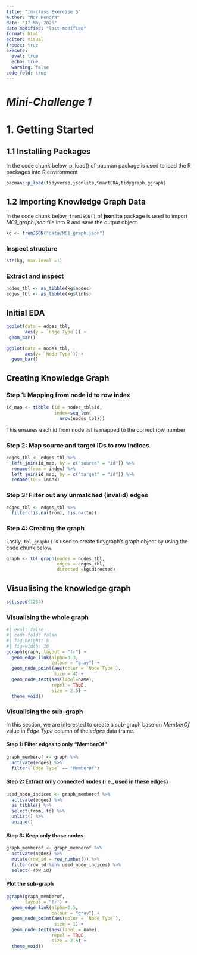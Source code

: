 ```yaml
---
title: "In-class Exercise 5"
author: "Nor Hendra"
date: "17 May 2025"
date-modified: "last-modified"
format: html
editor: visual
freeze: true
execute:
  eval: true
  echo: true
  warning: false
code-fold: true
---
```


# *Mini-Challenge 1*
# 1. Getting Started
## 1.1 Installing Packages

In the code chunk below, p_load() of pacman package is used to load the R packages into R environment
```r
pacman::p_load(tidyverse,jsonlite,SmartEDA,tidygraph,ggraph)
```

## 1.2 Importing Knowledge Graph Data

In the code chunk below, `fromJSON()` of **jsonlite** package is used to import *MC1_graph.json* file into R and save the output object.

```r
kg <- fromJSON("data/MC1_graph.json")
```

### Inspect structure
```r
str(kg, max.level =1)
```
### Extract and inspect
```r
nodes_tbl <- as_tibble(kg$nodes)
edges_tbl <- as_tibble(kg$links)
```

## Initial EDA
```r
ggplot(data = edges_tbl,
       aes(y = `Edge Type`)) +
 geom_bar()
```
```r
ggplot(data = nodes_tbl,
       aes(y= `Node Type`)) +
  geom_bar()
```

## Creating Knowledge Graph

### Step 1: Mapping from node id to row index

```r
id_map <- tibble (id = nodes_tbl$id,
                  index=seq_len(
                    nrow(nodes_tbl)))
```

This ensures each id from node list is mapped to the correct row number

### Step 2: Map source and target IDs to row indices

```r
edges_tbl <- edges_tbl %>%
  left_join(id_map, by = c("source" = "id")) %>%
  rename(from = index) %>%
  left_join(id_map, by = c("target" = "id")) %>%
  rename(to = index)
```

### Step 3: Filter out any unmatched (invalid) edges

```r
edges_tbl <- edges_tbl %>%
  filter(!is.na(from), !is.na(to))
```

### Step 4: Creating the graph

Lastly, `tbl_graph()` is used to create tidygraph's graph object by using the code chunk below.
```r
graph <- tbl_graph(nodes = nodes_tbl,
                   edges = edges_tbl,
                   directed =kg$directed)
```
## Visualising the knowledge graph
```r
set.seed(1234)
```

### Visualising the whole graph
```r
#| eval: false
#| code-fold: false
#| fig-height: 8
#| fig-width: 10
ggraph(graph, layout = "fr") +
  geom_edge_link(alpha=0.3,
                 colour = "gray") +
  geom_node_point(aes(color = `Node Type`),
                  size = 4) +
  geom_node_text(aes(label=name),
                 repel = TRUE,
                 size = 2.5) +
  theme_void()
```

### Visualising the sub-graph
In this section, we are interested to create a sub-graph base on *MemberOf* value in *Edge Type*  column of the *edges* data frame. 

#### Step 1: Filter edges to only "MemberOf"
```r
graph_memberof <- graph %>%
  activate(edges) %>%
  filter(`Edge Type` == "MemberOf")
```

#### Step 2: Extract only connected nodes (i.e., used in these edges)
```r
used_node_indices <- graph_memberof %>%
  activate(edges) %>%
  as_tibble() %>%
  select(from, to) %>%
  unlist() %>%
  unique()
```

#### Step 3: Keep only those nodes
```r
graph_memberof <- graph_memberof %>%
  activate(nodes) %>%
  mutate(row_id = row_number()) %>%
  filter(row_id %in% used_node_indices) %>%
  select(-row_id)
```

#### Plot the sub-graph
```r
ggraph(graph_memberof, 
       layout = "fr") +
  geom_edge_link(alpha=0.5,
                 colour = "gray") +
  geom_node_point(aes(color = `Node Type`),
                  size = 1) +
  geom_node_text(aes(label = name),
                 repel = TRUE,
                 size = 2.5) +
  theme_void()
```




